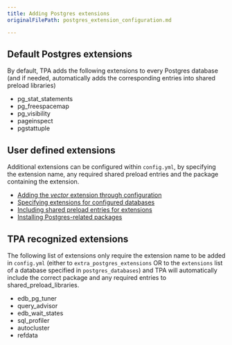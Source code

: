 ```yaml
---
title: Adding Postgres extensions
originalFilePath: postgres_extension_configuration.md

---
```


## Default Postgres extensions

By default, TPA adds the following extensions to every Postgres database
(and if needed, automatically adds the corresponding entries into shared
preload libraries)

-   pg_stat_statements
-   pg_freespacemap
-   pg_visibility
-   pageinspect
-   pgstattuple

## User defined extensions

Additional extensions can be configured within `config.yml`, by
specifying the extension name, any required shared preload entries and
the package containing the extension.

-   [Adding the *vector* extension through configuration](reconciling-local-changes/)
-   [Specifying extensions for configured databases](postgres_databases/)
-   [Including shared preload entries for extensions](postgresql.conf/#shared-preload-libraries)
-   [Installing Postgres-related packages](postgres_installation_method_pkg/)

## TPA recognized extensions

The following list of extensions only require the extension name to be
added in `config.yml` (either to `extra_postgres_extensions` OR to the
`extensions` list of a database specified in `postgres_databases`) and
TPA will automatically include the correct package and any required
entries to shared_preload_libraries.

-   edb_pg_tuner
-   query_advisor
-   edb_wait_states
-   sql_profiler
-   autocluster
-   refdata
